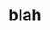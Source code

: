---
title: blah
description: A website written in Astro and Svelte
location: University of Auckland
---